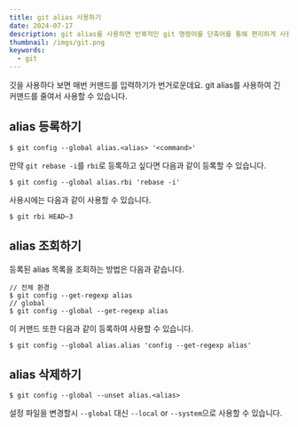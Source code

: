 ```yaml
---
title: git alias 사용하기
date: 2024-07-17
description: git alias를 사용하면 반복적인 git 명령어를 단축어를 통해 편리하게 사용할 수 있습니다.
thumbnail: /imgs/git.png
keywords:
  - git
---
```


깃을 사용하다 보면 매번 커맨드를 입력하기가 번거로운데요. git alias를 사용하여 긴 커맨드를 줄여서 사용할 수 있습니다.

## alias 등록하기

```git
$ git config --global alias.<alias> '<command>'
```

만약 `git rebase -i`를 `rbi`로 등록하고 싶다면 다음과 같이 등록할 수 있습니다.

```git
$ git config --global alias.rbi 'rebase -i'
```

사용시에는 다음과 같이 사용할 수 있습니다.

```git
$ git rbi HEAD~3
```

## alias 조회하기

등록된 alias 목록을 조회하는 방법은 다음과 같습니다.

```git
// 전체 환경
$ git config --get-regexp alias
// global
$ git config --global --get-regexp alias
```

이 커맨드 또한 다음과 같이 등록하여 사용할 수 있습니다.

```git
$ git config --global alias.alias 'config --get-regexp alias'
```

## alias 삭제하기

```git
$ git config --global --unset alias.<alias>
```

설정 파일을 변경할시 `--global` 대신 `--local` or `--system`으로 사용할 수 있습니다.
